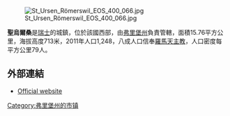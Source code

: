 [[Image:St_Ursen_Römerswil_EOS_400_066.jpg|right]]

'''聖烏爾桑'''是[[瑞士|瑞士]]的城鎮，位於該國西部，由[[弗里堡州|弗里堡州]]負責管轄，面積15.76平方公里，海拔高度713米，2011年人口1,248，八成人口信奉[[羅馬天主教|羅馬天主教]]，人口密度每平方公里79人。

==外部連結==
* [http://www.stursen.ch Official website] {{de icon}}

{{Switzerland-geo-stub}}
[[Category:弗里堡州的市镇|Category:弗里堡州的市镇]]